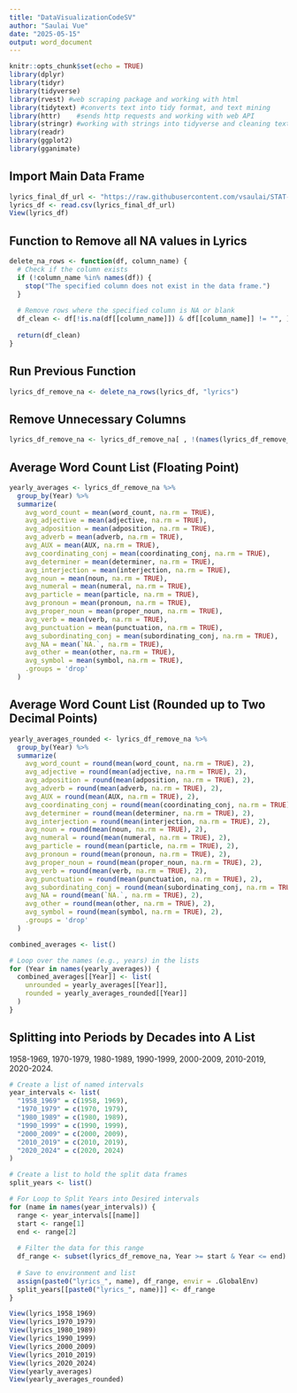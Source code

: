 ```yaml
---
title: "DataVisualizationCodeSV"
author: "Saulai Vue"
date: "2025-05-15"
output: word_document
---
```


```r
knitr::opts_chunk$set(echo = TRUE)
library(dplyr)
library(tidyr)
library(tidyverse)
library(rvest) #web scraping package and working with html
library(tidytext) #converts text into tidy format, and text mining
library(httr)    #sends http requests and working with web API
library(stringr) #working with strings into tidyverse and cleaning text strings
library(readr)
library(ggplot2)
library(gganimate)
```


## Import Main Data Frame

```r
lyrics_final_df_url <- "https://raw.githubusercontent.com/vsaulai/STAT-345-FinalProject-Lyrics/refs/heads/main/final_lyrics_df.csv"
lyrics_df <- read.csv(lyrics_final_df_url)
View(lyrics_df)
```

## Function to Remove all NA values in Lyrics

```r
delete_na_rows <- function(df, column_name) {
  # Check if the column exists
  if (!column_name %in% names(df)) {
    stop("The specified column does not exist in the data frame.")
  }
  
  # Remove rows where the specified column is NA or blank
  df_clean <- df[!is.na(df[[column_name]]) & df[[column_name]] != "", ]
  
  return(df_clean)
}
```

## Run Previous Function

```r
lyrics_df_remove_na <- delete_na_rows(lyrics_df, "lyrics")

```

## Remove Unnecessary Columns

```r
lyrics_df_remove_na <- lyrics_df_remove_na[ , !(names(lyrics_df_remove_na) %in% c("url", "phrase_repetition", "title_repetition_count"))] # deleting url, phrase_repetition, and title_repetition columns
```

## Average Word Count List (Floating Point)

```r
yearly_averages <- lyrics_df_remove_na %>%
  group_by(Year) %>%
  summarize(
    avg_word_count = mean(word_count, na.rm = TRUE),
    avg_adjective = mean(adjective, na.rm = TRUE),
    avg_adposition = mean(adposition, na.rm = TRUE),
    avg_adverb = mean(adverb, na.rm = TRUE),
    avg_AUX = mean(AUX, na.rm = TRUE),
    avg_coordinating_conj = mean(coordinating_conj, na.rm = TRUE),
    avg_determiner = mean(determiner, na.rm = TRUE),
    avg_interjection = mean(interjection, na.rm = TRUE),
    avg_noun = mean(noun, na.rm = TRUE),
    avg_numeral = mean(numeral, na.rm = TRUE),
    avg_particle = mean(particle, na.rm = TRUE),
    avg_pronoun = mean(pronoun, na.rm = TRUE),
    avg_proper_noun = mean(proper_noun, na.rm = TRUE),
    avg_verb = mean(verb, na.rm = TRUE),
    avg_punctuation = mean(punctuation, na.rm = TRUE),
    avg_subordinating_conj = mean(subordinating_conj, na.rm = TRUE),
    avg_NA = mean(`NA.`, na.rm = TRUE),
    avg_other = mean(other, na.rm = TRUE),
    avg_symbol = mean(symbol, na.rm = TRUE),
    .groups = 'drop'
  )

```


## Average Word Count List (Rounded up to Two Decimal Points)

```r
yearly_averages_rounded <- lyrics_df_remove_na %>%
  group_by(Year) %>%
  summarize(
    avg_word_count = round(mean(word_count, na.rm = TRUE), 2),
    avg_adjective = round(mean(adjective, na.rm = TRUE), 2),
    avg_adposition = round(mean(adposition, na.rm = TRUE), 2),
    avg_adverb = round(mean(adverb, na.rm = TRUE), 2),
    avg_AUX = round(mean(AUX, na.rm = TRUE), 2),
    avg_coordinating_conj = round(mean(coordinating_conj, na.rm = TRUE), 2),
    avg_determiner = round(mean(determiner, na.rm = TRUE), 2),
    avg_interjection = round(mean(interjection, na.rm = TRUE), 2),
    avg_noun = round(mean(noun, na.rm = TRUE), 2),
    avg_numeral = round(mean(numeral, na.rm = TRUE), 2),
    avg_particle = round(mean(particle, na.rm = TRUE), 2),
    avg_pronoun = round(mean(pronoun, na.rm = TRUE), 2),
    avg_proper_noun = round(mean(proper_noun, na.rm = TRUE), 2),
    avg_verb = round(mean(verb, na.rm = TRUE), 2),
    avg_punctuation = round(mean(punctuation, na.rm = TRUE), 2),
    avg_subordinating_conj = round(mean(subordinating_conj, na.rm = TRUE), 2),
    avg_NA = round(mean(`NA.`, na.rm = TRUE), 2),
    avg_other = round(mean(other, na.rm = TRUE), 2),
    avg_symbol = round(mean(symbol, na.rm = TRUE), 2),
    .groups = 'drop'
  )
```



```r
combined_averages <- list()

# Loop over the names (e.g., years) in the lists
for (Year in names(yearly_averages)) {
  combined_averages[[Year]] <- list(
    unrounded = yearly_averages[[Year]],
    rounded = yearly_averages_rounded[[Year]]
  )
}

```


## Splitting into Periods by Decades into A List

1958-1969, 1970-1979, 1980-1989, 1990-1999, 2000-2009, 2010-2019, 2020-2024.

```r
# Create a list of named intervals
year_intervals <- list(
  "1958_1969" = c(1958, 1969),
  "1970_1979" = c(1970, 1979),
  "1980_1989" = c(1980, 1989),
  "1990_1999" = c(1990, 1999),
  "2000_2009" = c(2000, 2009),
  "2010_2019" = c(2010, 2019),
  "2020_2024" = c(2020, 2024)
)

# Create a list to hold the split data frames
split_years <- list()

# For Loop to Split Years into Desired intervals
for (name in names(year_intervals)) {
  range <- year_intervals[[name]]
  start <- range[1]
  end <- range[2]
  
  # Filter the data for this range
  df_range <- subset(lyrics_df_remove_na, Year >= start & Year <= end)
  
  # Save to environment and list
  assign(paste0("lyrics_", name), df_range, envir = .GlobalEnv)
  split_years[[paste0("lyrics_", name)]] <- df_range
}

```



```r
View(lyrics_1958_1969)
View(lyrics_1970_1979)
View(lyrics_1980_1989)
View(lyrics_1990_1999)
View(lyrics_2000_2009)
View(lyrics_2010_2019)
View(lyrics_2020_2024)
View(yearly_averages)
View(yearly_averages_rounded)
```

